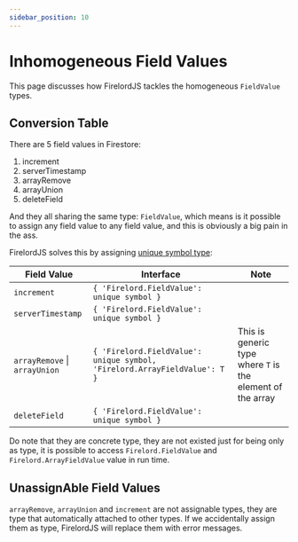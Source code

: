 ```yaml
---
sidebar_position: 10
---
```


# Inhomogeneous Field Values

This page discusses how FirelordJS tackles the homogeneous `FieldValue` types.

## Conversion Table

There are 5 field values in Firestore:

1. increment
2. serverTimestamp
3. arrayRemove
4. arrayUnion
5. deleteField

And they all sharing the same type: `FieldValue`, which means is it possible to assign any field value to any field value, and this is obviously a big pain in the ass.

FirelordJS solves this by assigning [unique symbol type](https://www.typescriptlang.org/docs/handbook/release-notes/typescript-2-7.html#unique-symbol):

| Field Value                   | Interface                                                                 | Note                                                       |
| ----------------------------- | ------------------------------------------------------------------------- | ---------------------------------------------------------- |
| `increment`                   | `{ 'Firelord.FieldValue': unique symbol }`                                |                                                            |
| `serverTimestamp`             | `{ 'Firelord.FieldValue': unique symbol }`                                |                                                            |
| `arrayRemove` \| `arrayUnion` | `{ 'Firelord.FieldValue': unique symbol, 'Firelord.ArrayFieldValue': T }` | This is generic type where `T` is the element of the array |
| `deleteField`                 | `{ 'Firelord.FieldValue': unique symbol }`                                |                                                            |

Do note that they are concrete type, they are not existed just for being only as type, it is possible to access `Firelord.FieldValue` and `Firelord.ArrayFieldValue` value in run time.

## UnassignAble Field Values

`arrayRemove`, `arrayUnion` and `increment` are not assignable types, they are type that automatically attached to other types. If we accidentally assign them as type, FirelordJS will replace them with error messages.

